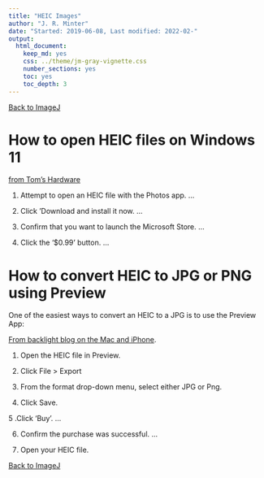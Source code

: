 ```yaml
---
title: "HEIC Images"
author: "J. R. Minter"
date: "Started: 2019-06-08, Last modified: 2022-02-"
output:
  html_document:
    keep_md: yes
    css: ../theme/jm-gray-vignette.css
    number_sections: yes
    toc: yes
    toc_depth: 3
---
```


[Back to ImageJ](ImageJ.html)


# How to open HEIC files on Windows 11

[from Tom's Hardware](https://www.tomshardware.com/how-to/open-heic-files-windows-11)

1. Attempt to open an HEIC file with the Photos app. ...

2. Click 'Download and install it now. ...

3. Confirm that you want to launch the Microsoft Store. ...

4. Click the '$0.99' button. ...

# How to convert HEIC to JPG or PNG using Preview

One of the easiest ways to convert an HEIC to a JPG is to use the Preview App:

[From backlight blog on the Mac and iPhone](https://backlightblog.com/iPhone-heic-to-jpg).

1. Open the HEIC file in Preview.

2. Click File > Export

3. From the format drop-down menu, select either JPG or Png.

4. Click Save.

5 .Click 'Buy'. ...

6. Confirm the purchase was successful. ...

7. Open your HEIC file.



[Back to ImageJ](ImageJ.html)
